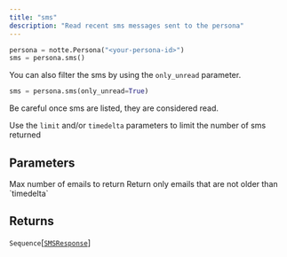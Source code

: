 ```yaml
---
title: "sms"
description: "Read recent sms messages sent to the persona"
---
```




```python
persona = notte.Persona("<your-persona-id>")
sms = persona.sms()
```

You can also filter the sms by using the `only_unread` parameter.

```python
sms = persona.sms(only_unread=True)
```

Be careful once sms are listed, they are considered read.

Use the `limit` and/or `timedelta` parameters to limit the number of sms returned


## Parameters

<ParamField path="limit" type="int">
  Max number of emails to return
</ParamField>

<ParamField path="timedelta" type="datetime.timedelta | None">
  Return only emails that are not older than `timedelta`
</ParamField>

<ParamField path="only_unread" type="bool">

</ParamField>

## Returns

`Sequence`[[`SMSResponse`](../misc/smsresponse)]
